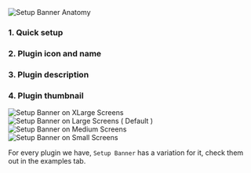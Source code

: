 

<Section title="Anatomy" border={true} style={{ paddingTop: 0 }}>
  <img src={Anatomy} alt="Setup Banner Anatomy" style={{ marginBottom: 20 }} />

  <h3>1. Quick setup</h3>
  <h3>2. Plugin icon and name</h3>
  <h3>3. Plugin description</h3>
  <h3>4. Plugin thumbnail</h3>
</Section>

<Section title="Screen size: Xlarge">
  <img src={ScreenSizeXLarge} alt="Setup Banner on XLarge Screens" style={{ marginBottom: 20 }} />
</Section>

<Section title="Screen size: Large (Default)">
  <img src={ScreenSizeLarge} alt="Setup Banner on Large Screens ( Default )" style={{ marginBottom: 20 }} />
</Section>

<Section title="Screen size: Medium">
  <img src={ScreenSizeMedium} alt="Setup Banner on Medium Screens" style={{ marginBottom: 20 }} />
</Section>

<Section title="Screen size: Small">
  <img src={ScreenSizeSmall} alt="Setup Banner on Small Screens" style={{ marginBottom: 20 }} />
</Section>

<Section title="Plugin Variations">
  <p>
    For every plugin we have, <Code small={true}>Setup Banner</Code> has a
    variation for it, check them out in the examples tab.
  </p>
</Section>
